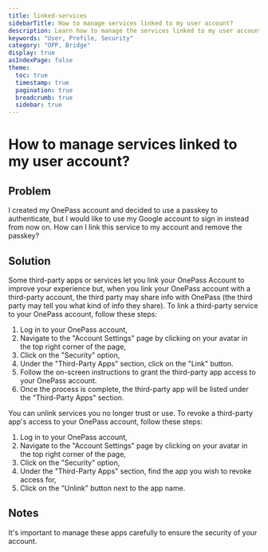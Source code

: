 ```yaml
---
title: linked-services
sidebarTitle: How to manage services linked to my user account?
description: Learn how to manage the services linked to my user account in OnePass.
keywords: "User, Profile, Security"
category: "OPP, Bridge"
display: true
asIndexPage: false
theme: 
  toc: true
  timestamp: true
  pagination: true
  breadcrumb: true
  sidebar: true
---
```


# How to manage services linked to my user account?

## Problem

I created my OnePass account and decided to use a passkey to authenticate, but I would like to use my Google account to sign in instead from now on. How can I link this service to my account and remove the passkey?

## Solution  

Some third-party apps or services let you link your OnePass Account to improve your experience but, when you link your OnePass account with a third-party account, the third party may share info with OnePass (the third party may tell you what kind of info they share). To link a third-party service to your OnePass account, follow these steps:

1. Log in to your OnePass account,  
2. Navigate to the "Account Settings" page by clicking on your avatar in the top right corner of the page,  
3. Click on the "Security" option,  
4. Under the "Third-Party Apps" section, click on the "Link" button.  
5. Follow the on-screen instructions to grant the third-party app access to your OnePass account.  
6. Once the process is complete, the third-party app will be listed under the "Third-Party Apps" section.  

You can unlink services you no longer trust or use. To revoke a third-party app's access to your OnePass account, follow these steps:  

1. Log in to your OnePass account,  
2. Navigate to the "Account Settings" page by clicking on your avatar in the top right corner of the page,  
3. Click on the "Security" option,  
4. Under the "Third-Party Apps" section, find the app you wish to revoke access for,  
5. Click on the "Unlink" button next to the app name.  

## Notes  

It's important to manage these apps carefully to ensure the security of your account.  
